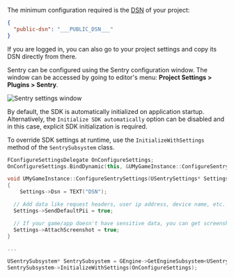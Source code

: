 The minimum configuration required is the [DSN](/product/sentry-basics/dsn-explainer/) of your project:


```json {tabTitle: Public DSN}
{
  "public-dsn": "___PUBLIC_DSN___"
}
```

<Alert>

If you are logged in, you can also go to your project settings and copy its DSN directly from there.

</Alert>

Sentry can be configured using the Sentry configuration window.
The window can be accessed by going to editor's menu: **Project Settings > Plugins > Sentry**.

![Sentry settings window](./img/unreal_window.png)

By default, the SDK is automatically initialized on application startup. Alternatively, the `Initialize SDK automatically` option can be disabled and in this case, explicit SDK initialization is required.

To override SDK settings at runtime, use the `InitializeWithSettings` method of the `SentrySubsystem` class.

```cpp
FConfigureSettingsDelegate OnConfigureSettings;
OnConfigureSettings.BindDynamic(this, &UMyGameInstance::ConfigureSentrySettings);

void UMyGameInstance::ConfigureSentrySettings(USentrySettings* Settings)
{
	Settings->Dsn = TEXT("DSN");

  // Add data like request headers, user ip address, device name, etc.
  Settings->SendDefaultPii = true;

  // If your game/app doesn't have sensitive data, you can get screenshots on error events automatically
  Settings->AttachScreenshot = true;
}

...

USentrySubsystem* SentrySubsystem = GEngine->GetEngineSubsystem<USentrySubsystem>();
SentrySubsystem->InitializeWithSettings(OnConfigureSettings);
```
